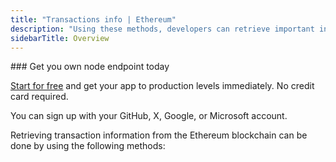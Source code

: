 ---
title: "Transactions info | Ethereum"
description: "Using these methods, developers can retrieve important information about transactions on the Ethereum blockchain. This information is crucial in building applications that monitor, track, and analyze transactions on the Ethereum network."
sidebarTitle: Overview
---

<Check>
  ### Get you own node endpoint today

  [Start for free](https:/console.chainstack.com/) and get your app to production levels immediately. No credit card required.

  You can sign up with your GitHub, X, Google, or Microsoft account.
</Check>

Retrieving transaction information from the Ethereum blockchain can be done by using the following methods:

<CardGroup cols={2}>
  <Card title="eth_getTransactionByHash" icon="angle-right" iconType="solid" href="/reference/ethereum_node_api/transaction_info/eth_getTransactionByHash" horizontal/>
  <Card title="eth_getTransactionReceipt" icon="angle-right" iconType="solid" href="/reference/ethereum_node_api/transaction_info/eth_getTransactionReceipt" horizontal/>
  <Card title="eth_getTransactionByBlockHashAndIndex" icon="angle-right" iconType="solid" href="/reference/ethereum_node_api/transaction_info/eth_getTransactionByBlockHashAndIndex" horizontal/>
  <Card title="eth_getTransactionByBlockNumberAndIndex" icon="angle-right" iconType="solid" href="/reference/ethereum_node_api/transaction_info/eth_getTransactionByBlockNumberAndIndex" horizontal/>
  <Card title="eth_getBlockReceipts" icon="angle-right" iconType="solid" href="/reference/ethereum_node_api/transaction_info/eth_getBlockReceipts" horizontal/>
  <Card title="eth_newPendingTransactionFilter" icon="angle-right" iconType="solid" href="/reference/ethereum_node_api/transaction_info/eth_newPendingTransactionFilter" horizontal/>
</CardGroup>
